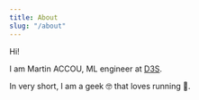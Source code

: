 ```yaml
---
title: About
slug: "/about"
---
```


Hi!

I am Martin ACCOU, ML engineer at [D3S](https://d3s.ai/). 

In very short, I am a geek 🤓 that loves running 🏃.
